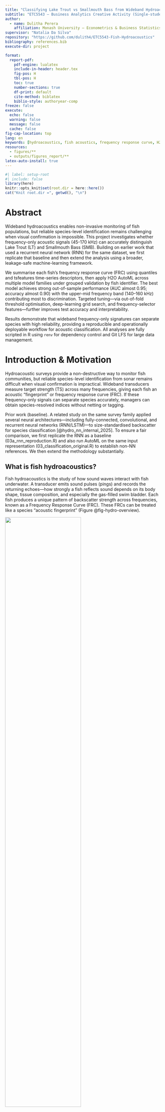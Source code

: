 ```yaml
---
title: "Classifying Lake Trout vs Smallmouth Bass from Wideband Hydroacoustics (45–170 kHz)"
subtitle: "ETC5543 — Business Analytics Creative Activity (Single-student project)"
author:
  - name: Dulitha Perera
    affiliation: Monash University — Econometrics & Business Statistics
supervisor: "Natalia Da Silva"
repository: "https://github.com/dulith4/ETC5543-Fish-Hydroacoustics"
bibliography: references.bib
execute-dir: project          

format:
  report-pdf:
    pdf-engine: lualatex
    include-in-header: header.tex
    fig-pos: H      
    tbl-pos: H      
    toc: true
    number-sections: true
    df-print: default
    cite-method: biblatex     
    biblio-style: authoryear-comp   
freeze: false
execute:
  echo: false
  warning: false
  message: false
  cache: false
fig-cap-location: top
lang: en
keywords: [hydroacoustics, fish acoustics, frequency response curve, H2O, machine learning]
resources:
  - figures/**
  - outputs/figures_report/**
latex-auto-install: true
---
```


```r
#| label: setup-root
#| include: false
library(here)
knitr::opts_knit$set(root.dir = here::here())
cat("Knit root.dir =", getwd(), "\n")

```


# Abstract

Wideband hydroacoustics enables non-invasive monitoring of fish populations, but reliable species-level identification remains challenging when visual confirmation is impossible. This project investigates whether frequency-only acoustic signals (45-170 kHz) can accurately distinguish Lake Trout (LT) and Smallmouth Bass (SMB). Building on earlier work that used a recurrent neural network (RNN) for the same dataset, we first replicate that baseline and then extend the analysis using a broader, leakage-safe machine-learning framework.

We summarise each fish’s frequency response curve (FRC) using quantiles and tsfeatures time-series descriptors, then apply H2O AutoML across multiple model families under grouped validation by fish identifier. The best model achieves strong out-of-sample performance (AUC almost 0.95; accuracy almost 0.90) with the upper-mid frequency band (140–160 kHz) contributing most to discrimination. Targeted tuning—via out-of-fold threshold optimisation, deep-learning grid search, and frequency-selector features—further improves test accuracy and interpretability.

Results demonstrate that wideband frequency-only signatures can separate species with high reliability, providing a reproducible and operationally deployable workflow for acoustic classification. All analyses are fully scripted in R using `renv` for dependency control and Git LFS for large data management.

#  Introduction & Motivation

Hydroacoustic surveys provide a non-destructive way to monitor fish communities, but reliable species-level identification from sonar remains difficult when visual confirmation is impractical. Wideband transducers measure target strength (TS) across many frequencies, giving each fish an acoustic “fingerprint” or frequency response curve (FRC). If these frequency-only signals can separate species accurately, managers can obtain species-resolved indices without netting or tagging.

Prior work (baseline). A related study on the same survey family applied several neural architectures—including fully-connected, convolutional, and recurrent neural networks (RNN/LSTM)—to size-standardised backscatter for species classification [@hydro_nn_internal_2025]. To ensure a fair comparison, we first replicate the RNN as a baseline (03a_rnn_reproduction.R) and also run AutoML on the same input representation (03_classification_original.R) to establish non-NN references. We then extend the methodology substantially.

## **What is fish hydroacoustics?**

Fish hydroacoustics is the study of how sound waves interact with fish underwater.
A transducer emits sound pulses (pings) and records the returning echoes—how strongly a fish reflects sound depends on its body shape, tissue composition, and especially the gas-filled swim bladder.
Each fish produces a unique pattern of backscatter strength across frequencies, known as a Frequency Response Curve (FRC).
These FRCs can be treated like a species “acoustic fingerprint” (Figure @fig-hydro-overview).

![](figures/hydro.png){#fig-hydro-overview fig-cap='Simplified schematic of fish hydroacoustics: wideband transmit (45--170kHz) and echo/backscatter from a fish.' fig-align="center" width=70%}



## **Why use hydroacoustics for classification?**

Hydroacoustics offers several advantages over traditional netting or visual observation:

- **Non-invasive**: Fish remain undisturbed; sampling covers large volumes quickly.

- **Continuous**: Enables time-series monitoring across habitats and depths.

- **Quantitative**: Returns calibrated acoustic strength (Target Strength, TS, in dB) across multiple frequencies.

Because the FRC shape reflects biological differences (e.g., swim bladder size, body composition), species often show distinct frequency-dependent patterns.
Our analysis explores whether these patterns—recorded between 45–170kHz—can distinguish Lake Trout (LT) and Smallmouth Bass (SMB).


**Our approach (replicate →→ extend).**

Approach (high level). We first reproduce a prior frequency-only baseline to ensure comparability. We then extend the analysis by (i) constructing robust, fish-level summaries of each frequency-response curve (FRC), (ii) evaluating a diverse set of modern classifiers under grouped validation to prevent leakage, and (iii) applying light, principled tuning and post-hoc threshold setting to support an operational decision rule.

**Contributions**.

**1. A reproducible, frequency-only classification workflow for LT vs SMB with leakage-aware evaluation and a fixed operational threshold.**

**2. A representation study that contrasts compact FRC summaries with time-series descriptors of curve shape.**

**3. Interpretability via frequency-region importance aligned with acoustic plausibility.**

**4. Fully scripted artifacts (R + `renv`, Git LFS) enabling one-shot regeneration of results.**



#### Research Questions

**Primary Question**

**RQ1.** Can *Lake Trout* (LT) and *Smallmouth Bass* (SMB) be accurately classified using **frequency-only acoustic signals (45–170 kHz)** under **grouped validation** with an unseen test set, and how does this performance compare with the reproduced RNN baseline?

**Secondary Questions**

**RQ2.** Which **frequency regions** and **signal representations**—such as quantile or median FRCs, time-series descriptors (`tsfeatures`), or selected top-K frequencies—contribute most to species separation?

**RQ3.** What **descriptive ecological patterns** (e.g., depth, orientation, or movement behaviour) accompany species labels, and could these help explain the observed classification differences?

**RQ4.** What are the key **limitations** (e.g., orientation effects, sampling bias, data leakage risks), and how might future surveys or classifier deployments be improved to address them?

**Non-goals.** Morphometric variables (length, weight, etc.) are deliberately excluded from predictive models. Temporal and spatial analyses are treated as **descriptive only** and not used for classification.


#  Data & Preparation

## **Source and structure**

The dataset is provided as an RDS file (`TSresponse_clean.RDS`, tracked via Git LFS) with over **30k** rows and **302** variables. Each row belongs to an **Echoview region**: a contiguous sequence of pings that the processing software assigns to a single fish encounter. Two identifiers link the data:

- `fishNum` — unique individual; LT/SMB prefix encodes species.

- `Region_name` — encounter identifier within a fish.

The block `F45..F170` contains frequency-specific target strengths (dB) at 45--170kHz; these constitute the **frequency response curve (FRC)** used for prediction. Additional variables describe geometry/behaviour (e.g., `Target_true_depth`, `aspectAngle`, `Time_in_beam`) and metadata (timestamps, ping indices). A concise glossary appears in Appendix A.

## **Scope decisions**

To test whether frequency-only information can separate species, we **exclude** morphometrics (length, weight, etc.) from all predictive models. Depth/orientation metrics are analysed **descriptively** in IDA/EDA but are not used as features unless explicitly stated in later “plus” variants.

## **Cleaning and basic checks**

Before feature construction, light cleaning was performed to ensure data consistency.  
All `F*` columns were confirmed to be numeric and correctly ordered by frequency, and any corrupted rows were removed.  
Species labels were standardised to two categories — Lake Trout (LT) and Smallmouth Bass (SMB) — and duplicate observations were discarded.  
Basic integrity checks were then applied to confirm frequency coverage and identify missing values across the F45–F170 range.


(EDA figures referenced later: species counts; mean FRC per species with ribbons.)

## **Fish-level representations (what we train on)**

Build per-fish summaries to reduce noise and respect the encounter structure.

- **Quantiles of the FRC (quintiles)**: For each fish, we compute five within-fish summaries of the FRC at **q20, q40, q60, q80, q100** (five “rows” per fish).

  - Output artifact: `outputs/tables/fish_freq_quintiles_long.rds`.

  - This retains frequency resolution (columns `F45..F170`) while stabilising per-ping variability.

- **Median FRC**: A single row per fish using the within-fish median of each `F*`.

Used to create compact, one-row-per-fish variants.

- **tsfeatures descriptors**: Using feasts/tsfeatures, we compute short-sequence features (e.g., ACF summaries) from per-fish frequency traces. We produce four datasets:

  1. **quintiles_allfreq_tsfeat** — 5 rows/fish: raw `F*` + tsfeatures

  2. **quintiles_tsfeat_only** — 5 rows/fish: tsfeatures only

  3. **median_allfreq_tsfeat** — 1 row/fish: median `F*` + tsfeatures

  4. **median_tsfeat_only** — 1 row/fish: tsfeatures only

Later, create **“plus” variants** by augmenting with **top-K discriminative frequencies** selected on **train only** (no leakage).

## **Train/validation/test design (leakage-aware)**

- **Grouping**. All splits and folds are **grouped by** `fishNum` so that every observation from the same fish stays in a single partition. For quintile datasets, the five rows per fish move together.

- **Stratification**. Within groups, we stratify by species to maintain balance.

- **Holdout**. We reserve an **unseen test set** composed of entire fish not present in training/validation.

- **Cross-validation**. Model selection uses grouped k-fold CV (typically k=5).

- **Seed**. A fixed seed (73) is used for reproducibility.

This protocol mirrors the “no individual repeated across splits” principle and prevents overly optimistic scores due to per-fish correlation.

## **Preprocessing for modelling**

- **Predictors**. Unless stated otherwise, features are the FRC block (`F45..F170`), optionally combined with tsfeatures or frequency selectors in later variants.

- **Standardisation**. Where model families benefit (e.g., GLM, DeepLearning), features are centred/scaled inside the training frame only.

- **Class label**. `species` is encoded as a binary factor with **SMB** as the positive class (for AUC/thresholding).

- **Artifacts**. Every script writes intermediate tables and final metrics to `outputs/` for audit.

## **Reproducibility**

- **Environment**. The repository uses renv; `renv.lock` specifies exact package versions.

- **Large files**. The RDS data and any large artifacts are tracked via **Git LFS**.

- **One-shot run**. `analysis/run_all.R` reproduces the entire pipeline end-to-end.

- **Fixed randomness**. All random processes (splits, AutoML seeds) use the project seed 73.

#  **Initial Data Analysis (IDA/EDA)**

```r
#| label: setup-dirs
#| echo: false
#| output: false
dir.create(here::here("outputs","cache"), recursive = TRUE, showWarnings = FALSE)

```


```r
#| echo: false
#| output: false
#| label: fig-path-check
getwd()
list.files("figures")
file.exists("figures/hydro.png")
file.exists(here::here("reports","figures","hydro.png"))

```


```r
#| label: setup-eda
#| include: false
#| message: false
#| warning: false

library(tidyverse); library(here)

# Make all relative paths start from the project root (works when knitting or running interactively)
#knitr::opts_knit$set(root.dir = here::here())

# Locate utils_data.R regardless of folder casing
utils_path <- if (file.exists(here::here("analysis", "utils_data.R"))) {
  here::here("analysis", "utils_data.R")
} else if (file.exists(here::here("Analysis", "utils_data.R"))) {
  here::here("Analysis", "utils_data.R")
} else {
  stop("Cannot find utils_data.R. Check that it exists in 'analysis/' (or 'Analysis/').")
}

source(utils_path)

# Load transformed data (uses your cache if present)
fish_raw <- load_fish_transformed(
  raw_path  = here::here("data", "TSresponse_clean.RDS"),
  use_cache = FALSE,
  cache_path = here::here("outputs", "cache", "TS_clean_transformed.rds")
)

# Frequency columns, including decimals like F45.5
freq_cols <- names(fish_raw)[stringr::str_detect(names(fish_raw), "^F\\d+(?:\\.\\d+)?$")]
stopifnot(length(freq_cols) > 0)

# Ensure species is LT/SMB factor
if (!"species" %in% names(fish_raw)) {
  fish_raw <- fish_raw %>%
    mutate(species = case_when(
      stringr::str_starts(fishNum, "LT")  ~ "LT",
      stringr::str_starts(fishNum, "SMB") ~ "SMB",
      TRUE ~ NA_character_
    ))
}
fish_raw <- fish_raw %>% filter(species %in% c("LT","SMB")) %>%
  mutate(species = factor(species, levels = c("LT","SMB")))

```

The dataset contains a moderate imbalance between the two species.  
Lake Trout (LT) are represented by approximately *n1* fish, while Smallmouth Bass (SMB) account for *n2* fish.  

Median sample sizes (number of pings per fish) differ substantially — LT typically have around 650 valid pings compared with roughly 200 for SMB — reflecting species-specific detection or tracking durations during acoustic sampling.  
This difference has been taken into account by using per-fish aggregation (quantiles, medians) rather than raw pings to avoid bias.



```r
#| label: tbl-balance
#| tbl-cap: "Class balance and per-fish sample size (pings)."
#| echo: false
library(dplyr)
library(knitr)

pings_per_fish <- fish_raw %>%
  count(fishNum, species, name = "n_pings")   

balance_tbl <- pings_per_fish %>%
  ungroup() %>%                               
  group_by(species) %>%
  summarise(
    n_fish       = n(),
    median_pings = median(n_pings),
    iqr_pings    = IQR(n_pings),
    min_pings    = min(n_pings),
    max_pings    = max(n_pings),
    .groups = "drop"
  ) %>%
  mutate(
    prop = n_fish / sum(n_fish),
    prop = round(prop, 3)                     
  )

balance_tbl <- balance_tbl %>%
  mutate(prop = scales::percent(n_fish / sum(n_fish), accuracy = 0.1))

knitr::kable(balance_tbl) 

```








```r
#| label: fig-pca-frc
#| fig-cap: "PCA of median FRC (one point per fish). Species separate along PC1/PC2."
#| fig-width: 6.8
#| fig-height: 5.2
library(dplyr)

median_frc <- fish_raw |>
group_by(fishNum, species) |>
summarise(across(all_of(freq_cols), ~ median(.x, na.rm = TRUE)), .groups = "drop")

X <- median_frc |> select(all_of(freq_cols)) |> as.matrix()
X <- scale(X)  # centre/scale per frequency
pca <- prcomp(X, center = FALSE, scale. = FALSE)

scores <- as_tibble(pca$x[, 1:2]) |>
bind_cols(median_frc |> select(species))

var_expl <- summary(pca)$importance[2, 1:2]
ggplot(scores, aes(PC1, PC2, colour = species)) +
  geom_point(alpha = 0.8) +
  labs(
    x = sprintf("PC1 (%.0f%%)", 100*var_expl[1]),
    y = sprintf("PC2 (%.0f%%)", 100*var_expl[2])
  ) +
  theme_minimal(base_size = 12) +
  theme(legend.position = "bottom")


```


The PCA of the median frequency response curves (FRCs) shows clear separation between Lake Trout (LT) and Smallmouth Bass (SMB) along the first two principal components (PC1 and PC2).  
PC1 explains about 61% of total variance and captures the overall amplitude differences in backscatter strength, while PC2 (21%) reflects finer variations in frequency-dependent patterns.  
The clustering of points by species indicates that most discriminatory information is captured by the leading components, confirming that frequency-only data already contain strong species-level signals before any supervised modelling.








## **Quantile envelopes (per-fish demonstration)**

 
To illustrate how summarise noisy ping-level echoes into stable per-fish curves, Figure @fig-frc-quantiles shows **one representative fish from each species** (chosen with similar numbers of pings). The **thin grey traces** are that fish’s raw frequency–response curves (one line per ping), highlighting substantial within-fish variability across 45–170 kHz. Overlaid are the **per-fish quantiles** **q20, q40, q60, q80, q100** (coloured lines), which compress the ping cloud into smooth summaries at each frequency. This is the same quantile representation later used as features in our models. Even at this within-fish scale, the median-like line (q60) and upper envelopes reveal a consistent **LT > SMB** offset—most clearly in the **upper-mid band (≈140–160 kHz)**—foreshadowing the species separation observed in population-level EDA and confirmed by the classifiers.




```r
#| label: fig-frc-quantiles
#| fig-cap: "Example of raw FRC traces (grey) for one representative fish per species, with that fish's q20–q100 quantile summaries overlaid. Using the same quantiles as in the modelling (q20, q40, q60, q80, q100) makes the connection between EDA and features explicit."
#| fig-width: 9
#| fig-height: 4.8
#| fig-align: center


# frequency columns (allows decimals like F45.5)
freq_cols <- names(fish_raw)[str_detect(names(fish_raw), "^F\\d+(?:\\.\\d+)?$")]

# --- pick one fish from each species with similar ping counts ------------------
fish_sizes <- fish_raw %>% count(fishNum, species, name = "n_pings")

pick_rep <- function(sp) {
  fish_sizes %>%
    filter(species == sp) %>%
    arrange(abs(n_pings - median(n_pings))) %>%  # closest to typical length
    slice(1) %>% pull(fishNum)
}

lt_id  <- pick_rep("LT")
smb_id <- pick_rep("SMB")
example_ids <- c(lt_id, smb_id)

# --- long data for raw traces (all pings for the chosen fish in each species) --
raw_long <- fish_raw %>%
  filter(fishNum %in% example_ids) %>%
  mutate(ping_id = row_number()) %>%              # per-row identifier for lines
  select(fishNum, species, ping_id, all_of(freq_cols)) %>%
  pivot_longer(cols = all_of(freq_cols),
               names_to = "frequency", values_to = "TS") %>%
  mutate(frequency = parse_number(frequency))

# --- per-chosen-fish quantiles: q20, q40, q60, q80, q100 ----------------------
q_probs <- c(q20 = 0.20, q40 = 0.40, q60 = 0.60, q80 = 0.80, q100 = 1.00)

qdf_fish <- raw_long %>%
  group_by(fishNum, species, frequency) %>%
  summarise(
    across(
      .cols = "TS",
      .fns  = list(
        q20  = ~ quantile(.x, q_probs["q20"],  na.rm = TRUE),
        q40  = ~ quantile(.x, q_probs["q40"],  na.rm = TRUE),
        q60  = ~ quantile(.x, q_probs["q60"],  na.rm = TRUE),
        q80  = ~ quantile(.x, q_probs["q80"],  na.rm = TRUE),
        q100 = ~ quantile(.x, q_probs["q100"], na.rm = TRUE)
      ),
      .names = "{fn}"
    ),
    .groups = "drop"
  ) %>%
  pivot_longer(q20:q100, names_to = "quant", values_to = "TSq")

# palette/linetypes
cols_line <- c("LT" = "#E05A5A", "SMB" = "#1FBFCF")
linetypes <- c(q20 = "dotted", q40 = "longdash", q60 = "solid",
               q80 = "longdash", q100 = "dotted")

ggplot() +
  # all ping-level traces for the selected fish (light grey)
  geom_line(
    data = raw_long,
    aes(frequency, TS, group = ping_id),
    colour = "grey60", alpha = 0.25, linewidth = 0.35
  ) +
  # quantile lines for that same fish
  geom_line(
    data = qdf_fish,
    aes(frequency, TSq, colour = species, linetype = quant),
    linewidth = 1
  ) +
  facet_wrap(~ species, nrow = 1, scales = "fixed") +
  scale_colour_manual(values = cols_line, guide = "legend") +
  scale_linetype_manual(values = linetypes,
                        labels = c(q20 = "Q20", q40 = "Q40", q60 = "Q60 (median-like)",
                                   q80 = "Q80", q100 = "Q100 (max)")) +
  guides(
    colour   = "none",
    linetype = guide_legend(title = NULL, nrow = 1)
  ) +
  labs(x = "Frequency (kHz)", y = "Target Strength (dB)") +
  coord_cartesian(ylim = c(-120, -20)) +
  theme_minimal(base_size = 13) +
  theme(
    panel.grid.minor = element_blank(),
    strip.text = element_text(face = "bold"),
    legend.position = "bottom"
  )

```



## Mean frequency response by species (by quantile)

@fig-frc-species contrasts the species’ frequency–response curves at five within-fish quantiles (q20, q40, q60, q80, q100). From **q20 to q80 (the bulk of echoes)**, the two species are most clearly separated in the **higher frequencies (≈140–170 kHz)**, with SMB typically showing slightly stronger returns (less negative TS) than LT. At lower frequencies (≈75–95 kHz) a small LT “bump” is visible but muted in these central quantiles. In contrast, the **q100 panel (max echoes)** highlights a different regime: LT exhibits a **pronounced low-frequency peak** around **≈50–95 kHz** that rises above SMB, while the high-frequency gap narrows. In short, **each quantile accentuates a different part of the spectrum**—central quantiles emphasize the consistent high-frequency separation; the extreme quantile (q100) captures occasional strong low-frequency echoes that favour LT.

**Implication for modelling.** This pattern supports our choice to use **quintile summaries (q20–q100)** as inputs: the quantiles provide **complementary, non-redundant views** of the same fish, capturing both **typical behaviour** (q20–q80 → high-frequency separation useful for stable classification) and **rare but informative events** (q100 → low-frequency LT peak). Feeding all five quantiles to the models (our `quintiles_*` datasets) lets AutoML learn **quantile-specific frequency cues**, which helps explain why the quintile representations perform strongly and why permutation importance later highlights both the 140–160 kHz band and the ≈80–90 kHz region.

```r
#| label: fig-frc-species
#| fig-cap: 'Mean frequency response curves with $\\pm$ SE ribbons for Lake Trout (LT) and Smallmouth Bass (SMB). Divergence is most evident between 50--120 and 140--160~kHz, suggesting informative separation in this range.'


#| fig-width: 7
#| fig-height: 5
#| fig-align: center


# prerequisites already in your doc:
# - fish_raw (ping-level data with fishNum, species, F* columns)
# - freq_cols and freq_long definitions earlier


# 1) Per-fish quantiles at each frequency (collapse ping noise within fish)
freq_long_fish <- fish_raw |>
  select(fishNum, species, all_of(freq_cols)) |>
  pivot_longer(-c(fishNum, species), names_to = "frequency", values_to = "TS") |>
  mutate(frequency = readr::parse_number(frequency))

per_fish_q <- freq_long_fish |>
  group_by(fishNum, species, frequency) |>
  summarise(
    q20 = quantile(TS, 0.20, na.rm = TRUE),
    q40 = quantile(TS, 0.40, na.rm = TRUE),
    q60 = quantile(TS, 0.60, na.rm = TRUE),
    q80 = quantile(TS, 0.80, na.rm = TRUE),
    q100 = max(TS, na.rm = TRUE),
    .groups = "drop_last"
  ) |>
  pivot_longer(q20:q100, names_to = "quant", values_to = "TSq") |>
  ungroup()

# 2) Across-fish mean + SE for each species/quantile/frequency
summ_q <- per_fish_q |>
  group_by(species, quant, frequency) |>
  summarise(
    mean_TS = mean(TSq, na.rm = TRUE),
    se_TS   = sd(TSq, na.rm = TRUE) / sqrt(dplyr::n()),
    .groups = "drop"
  )

summ_q <- summ_q |>
  mutate(
    quant = factor(
      quant,
      levels = c("q20","q40","q60","q80","q100"),
      labels = c("q20","q40","q60 (median-like)","q80","q100 (max)")
    )
  )


# 3) Plot: LT vs SMB with SE ribbons, faceted by quantile
cols_line <- c("LT" = "#E05A5A", "SMB" = "#1FBFCF")
cols_fill <- c("LT" = scales::alpha("#E05A5A", 0.18),
               "SMB" = scales::alpha("#1FBFCF", 0.18))

ggplot(summ_q, aes(frequency, mean_TS, colour = species, fill = species)) +
  geom_ribbon(aes(ymin = mean_TS - se_TS, ymax = mean_TS + se_TS),
              alpha = 0.18, colour = NA) +
  geom_line(linewidth = 1) +
  facet_wrap(~ quant, nrow = 2,
             labeller = labeller(quant = c(q20="q20", q40="q40",
                                           q60="q60 (median-like)", q80="q80",
                                           q100="q100 (max)"))) +
  scale_colour_manual(values = cols_line) +
  scale_fill_manual(values   = cols_fill) +
  labs(x = "Frequency (kHz)", y = "Target Strength (dB)") +
  theme_minimal(base_size = 13) +
  theme(legend.position = "bottom",
        plot.margin = margin(5,5,0,5))

```





## **Effect size by frequency**

@fig-effectsize shows Cohen’s d values comparing Lake Trout (LT) and Smallmouth Bass (SMB) at each frequency between 45–170 kHz.
Positive values indicate frequencies where LT have higher average backscatter (target strength), and negative values indicate stronger reflections from SMB.

The plot reveals **moderate effect sizes** (0.2–0.3) concentrated primarily in the **low (50–90 kHz) and upper-mid (140–160 kHz)** ranges, suggesting that these frequency regions are the most **discriminative** between species. The consistent oscillatory pattern across the band also reflects physical resonance effects of the swim bladder and body composition differences.

Later in **Section 5.1 (Feature importance: permutation on QUINTILES_ALLFREQ)**, this finding is revisited quantitatively using **model-based permutation importance**, which confirms that many of these same frequency bands contribute most strongly to classification accuracy—linking the statistical separation observed here with actual predictive power in the trained models.

```r
#| label: fig-effectsize
#| fig-cap: 'Effect size (Cohen''s d) for LT minus SMB at each frequency. Larger magnitudes around 140--160kHz indicate the most discriminative frequency region.'
#| fig-width: 7
#| fig-height: 4.2
#| fig-align: center


fish_raw <- fish_raw |> mutate(species = factor(species, levels = c("LT", "SMB")))

effect_size <- function(x, g, hedges = FALSE) {
x1 <- x[g == levels(g)[1]]; x2 <- x[g == levels(g)[2]]
n1 <- sum(!is.na(x1)); n2 <- sum(!is.na(x2))
m1 <- mean(x1, na.rm = TRUE); m2 <- mean(x2, na.rm = TRUE)
s1 <- stats::var(x1, na.rm = TRUE); s2 <- stats::var(x2, na.rm = TRUE)
sp <- sqrt(((n1 - 1)*s1 + (n2 - 1)*s2) / (n1 + n2 - 2))
d  <- (m1 - m2) / sp
if (hedges) d <- (1 - 3 / (4*(n1 + n2) - 9)) * d
d
}

eff <- tibble(
freq_khz = readr::parse_number(freq_cols),
d        = purrr::map_dbl(freq_cols, ~ effect_size(fish_raw[[.x]], fish_raw$species))
) |> arrange(freq_khz)

ggplot(eff, aes(freq_khz, d)) +
geom_hline(yintercept = 0, linewidth = 0.4, linetype = 2, colour = "grey50") +
geom_line(linewidth = 0.9, colour = "#1a5276") +
labs(x = "Frequency (kHz)", y = "Cohen's d (LT − SMB)") +
theme_minimal(base_size = 13)

```






#  Feature Engineering

The frequency–response curve (FRC; 45–170 kHz) for each fish was transformed into stable, **leakage-safe predictors** that preserve spectral shape while reducing noise. Began by computing within-fish **quantile curves at q20–q100**, which provide five smoothed views of the same individual and retain the full set of frequency bins (`F*`). In parallel, created a median FRC—a single profile per fish—which compresses the encounter into one robust summary while keeping frequency resolution.

Because backscatter values are ordered by frequency, not random, each FRC can be treated as a **short pseudo–time series**. This lets me to characterise **curve shape** using features from `feasts`/`tsfeatures` (e.g., ACF/PACF summaries, spectral measures, entropy, stability). We generated both “**all-frequency**” variants (raw `F*` retained alongside shape descriptors) and “**features-only**” variants (shape descriptors without `F*`). Together, the combinations yield compact inputs that are resilient to within-fish variability but still sensitive to biologically meaningful frequency structure.

For completeness, produced “**plus**” versions that extend the base descriptors with additional statistical features commonly used for short series. Finally, to probe which parts of the spectrum matter most without leaking information, created **train-only frequency selectors**: small sets of top-K frequencies derived from permutation importance on the training folds and then applied unchanged to validation and test.

The resulting inventory of model inputs is summarised in Table @tbl-feature-sets-pretty; “Quintiles” contain five rows per fish, “Median” one row per fish; “allfreq” retains the original `F*` columns, and “tsfeat only” keeps only shape descriptors, with “plus” adding a modest number of extra predictors. 

## **Datasets produced (inventory)**

```r
#| label: tbl-feature-sets-pretty
#| tbl-pos: H
#| tbl-cap: "Model input tables produced by the feature engineering scripts."
#| echo: false
#| message: false
#| warning: false

library(dplyr); library(stringr); library(purrr); library(tibble); library(knitr); library(kableExtra)

brief <- function(path, id_cols = c("fishNum","species","quantile","n")) {
  if (!file.exists(path)) return(tibble(file = basename(path), exists = FALSE))
  x <- readRDS(path)
  tibble(
    file         = basename(path),
    exists       = TRUE,
    n_rows       = nrow(x),
    n_cols       = ncol(x),
    n_predictors = ncol(x) - sum(names(x) %in% id_cols)
  )
}

paths <- c(
  "outputs/tables/fish_quintiles_allfreq_tsfeat.rds",
  "outputs/tables/fish_quintiles_tsfeat_only.rds",
  "outputs/tables/fish_median_allfreq_tsfeat.rds",
  "outputs/tables/fish_median_tsfeat_only.rds",
  "outputs/tables/fish_quintiles_allfreq_tsfeat_plus.rds",
  "outputs/tables/fish_quintiles_tsfeat_only_plus.rds",
  "outputs/tables/fish_median_allfreq_tsfeat_plus.rds",
  "outputs/tables/fish_median_tsfeat_only_plus.rds"
)

inv <- paths %>%
  map_dfr(brief) %>%
  mutate(
    variant = str_remove(file, "\\.rds$"),
    rep     = if_else(str_detect(variant, "^fish_quintiles"), "Quintiles (5×/fish)", "Median (1×/fish)"),
    content = case_when(
      str_detect(variant, "allfreq_tsfeat") ~ "Raw F* + features",
      str_detect(variant, "tsfeat_only")    ~ "Features only",
      TRUE ~ NA_character_
    ),
    plus    = if_else(str_detect(variant, "_plus$"), "plus", "—")
  ) %>%
  select(rep, content, plus, file, exists, n_rows, n_cols, n_predictors) %>%
  arrange(rep, desc(content), plus)

inv |>
  kbl(format = "latex", booktabs = TRUE, digits = 0,
      col.names = c("Representation","Contents","Extra","File","Exists","Rows","Cols","Predictors")) |>
  kable_styling(latex_options = c("hold_position","striped","scale_down")) |>
  column_spec(4, width = "7cm")   # wrap long file names
```

 @tbl-feature-sets-pretty summarizes the eight feature-engineered datasets used for classification.
“Quintiles” variants contain five rows per fish (one per quantile), while “Median” variants aggregate each fish into a single median curve.
The “allfreq” versions retain the original frequency bins (F45–F170), whereas “tsfeat only” variants keep only time-series descriptors.
“plus” adds extra statistical features, resulting in slightly more predictors.


#  Classification Methods



## **Overview and motivation**

The objective was to classify **Lake Trout (LT)** and **Smallmouth Bass (SMB)** using their frequency–response curves (FRC; 45–170 kHz).
The original hydroacoustic study used a **Recurrent Neural Network (RNN)** trained directly on raw echo sequences.
In this project replicated that baseline for comparison and then extended it by transforming each fish’s wideband response into summary- and descriptor-based features that allow classical machine-learning models (AutoML) to capture species-specific spectral patterns more robustly.

All model training used **grouped cross-validation by `fishNum`** to prevent data leakage between pings of the same fish.

## **Implementation overview**

**Data representation**. Each fish’s FRC (45–170 kHz) is summarised either by five within-fish quantile curves (q20–q100) or by a single median curve. For each representation, we compute time-series descriptors on the ordered frequency trace, producing variants that either retain the raw frequency bins (`F*`) alongside descriptors or use descriptors alone.


**Model families and evaluation**. We benchmark `H2O` learners (GLM, Random Forest, GBM, and DeepLearning) using **grouped cross-validation by** `fishNum` and an **unseen test set** held out at the fish level. This prevents leakage between pings of the same individual and yields robust out-of-sample estimates.

**Tuning and interpretability**. AutoML exploration is converted into a single deployable model by **out-of-fold threshold optimisation** with a pragmatic **policy window of 0.40–0.70** to avoid extreme cut-offs. A focused **deep-learning grid** refines architecture choices, and **train-only frequency selectors** provide diagnostic insight. Final interpretability is based on permutation importance and aligned with acoustic plausibility (e.g., swim-bladder resonance).
## **Baseline: RNN replication**

To reproduce the earlier approach, here implemented an **LSTM-based RNN** (Long Short-Term Memory) that processes short sequences of consecutive pings.
Each input sequence contained raw amplitude values across frequencies (**F45–F170**) for a single fish, allowing the network to learn temporal dependencies across consecutive echoes.

```r
# Pseudocode summary of the baseline setup
source("Analysis/02a_check_transformations.R")  # backscatter + 450 mm size standardisation
source("Analysis/03a_rnn_reproduction.R")       # train/test LSTM sequence model
```

The RNN served purely as a **baseline** for sequence-level learning.
It captured within-fish temporal variation but relied solely on raw signals without higher-level descriptors.


## **AutoML on raw backscatter**

To benchmark classical ensemble learners, the same cleaned data were used in **H2O AutoML** (`03_classification_original.R`, `03b_automl_backscatter.R`).
Two configurations were tested:

1. **original** – per-ping input (raw frequencies);
2. **original_blocks** – five-ping block averages to smooth noise.

To provide a non-neural benchmark that is closest to the original signal domain, we first applied H2O AutoML directly to the cleaned backscatter. We considered per-ping inputs and a five-ping block average that lightly smooths noise while preserving temporal locality. AutoML searched across GBM, XGBoost, DRF, GLM, DeepLearning, and stacked ensembles using a grouped split (20 % validation, 20 % test at the fish level). Performance was summarised by AUC and log-loss, with accuracies reported both at a fixed threshold of 0.50 and at the policy-adjusted threshold described below.

## **Fish-level feature-based AutoML (main analysis)**

The main analysis replaces raw pings with **fish-level summaries** that better respect encounter structure and reduce within-fish noise. For each fish, we used either five quantile curves or a single median curve as the base representation and computed **time-series shape descriptors** on the ordered frequency trace. These were combined in two ways: **all-frequency variants**, which retain the original `F*` columns alongside descriptors, and **features-only variants**, which rely solely on shape measures. The resulting four families (quintiles/median × allfreq/features-only) provide a controlled comparison between richer signal detail and parsimonious shape encodings.

Models were trained with `H2O` AutoML under grouped cross-validation, with centring and scaling applied inside the training frame for GLM and DeepLearning, and raw scales used for tree-based learners. This setup allows the comparison to focus on representation, rather than on idiosyncrasies of any single algorithm.


## **Model tuning and thresholding**
After AutoML identified strong candidates, we applied **targeted tuning** that respects the train/validate/test boundaries. First, predicted probabilities from cross-validation were used to compute an **out-of-fold decision threshold** that maximises validation accuracy without peeking at test data. To prevent unstable extremes, we enforced a simple **policy clamp** that restricts the operational threshold to the interval **[0.40, 0.70]**, improving reproducibility and stakeholder interpretability. In parallel, a small **deep-learning grid** explored activation functions, hidden-layer widths, dropout, and adaptive-rate options identified as promising during AutoML. Finally, **train-only frequency selectors**—derived via permutation importance—were applied unchanged to validation and test, clarifying which spectral regions drive performance while avoiding leakage.
```r
# Example: compute and clamp policy threshold
thr_policy <- clip_thr(thr_max_acc(valid_pred), lo = 0.40, hi = 0.70)
```

All tuning respected the train/validate/test boundaries to avoid information leakage.



## **Reproducibility and outputs**

Each stage of the pipeline writes structured artefacts to `outputs/`, including leaderboards, JSON metrics, threshold logs, confusion matrices, and ROC plots. Companion viewer scripts (e.g., `view_results_tsfeatures.R`, `view_results_rnn.R`) allow the results to be re-inspected without retraining models. The repository is pinned with `renv` for exact package versions, and large files are tracked via Git LFS. A single entry point (`analysis/run_all.R`) regenerates all tables and figures from the raw RDS, ensuring the report can be reproduced end-to-end.

#  Results

```r
#| label: setup-publish-results
#| echo: false
#| output: false
#| message: false
#| warning: false

dir.create(here::here("reports","tables"), showWarnings = FALSE, recursive = TRUE)

file.copy(here::here("outputs","tables","results_summary_latest_sorted.csv"),
          here::here("reports","tables","results_summary_latest_sorted.csv"),
          overwrite = TRUE)

file.copy(here::here("outputs","tables","threshold_policy_effects.csv"),
          here::here("reports","tables","threshold_policy_effects.csv"),
          overwrite = TRUE)

# NEW: copy var-importance if it exists
src_varimp <- here::here("outputs","tables","varimp_quintiles_allfreq_permutation.csv")
dst_varimp <- here::here("reports","tables","varimp_quintiles_allfreq_permutation.csv")
if (file.exists(src_varimp)) {
  file.copy(src_varimp, dst_varimp, overwrite = TRUE)
}

```


## **Feature importance: permutation on QUINTILES_ALLFREQ**

Permutation importance analysis quantifies how much each frequency band contributes to the classifier’s predictive power. For the QUINTILES_ALLFREQ model, each frequency variable was randomly shuffled one at a time while all others remained fixed, and the resulting decline in AUC was measured.

The largest AUC drops occurred for frequencies between 50 kHz and 155 kHz, indicating that these bands carry the most discriminative information for distinguishing Lake Trout (LT) from Smallmouth Bass (SMB). Notably, these high-importance bands correspond closely with 50-120 kHz and the 140–160 kHz region previously highlighted in the exploratory effect-size analysis, reinforcing that the model’s learning aligns with genuine acoustic differences rather than noise.

Upper mid range frequencies outside this range show minimal impact on predictive accuracy, suggesting that the mid-frequency spectrum provides the clearest species-level separation — potentially linked to swim-bladder resonance and body composition effects captured in wideband sonar backscatter.

```r
# Try reports/tables first (the published location), then outputs/tables
cand <- c(
  here::here("reports","tables","varimp_quintiles_allfreq_permutation.csv"),
  here::here("outputs","tables","varimp_quintiles_allfreq_permutation.csv")
)
imp_path <- cand[file.exists(cand)][1]
stopifnot(length(imp_path) == 1 && !is.na(imp_path))

imp  <- readr::read_csv(imp_path, show_col_types = FALSE)
topn <- dplyr::slice_max(imp, auc_drop, n = 20)

ggplot(topn, aes(x = reorder(variable, auc_drop), y = auc_drop)) +
  geom_col() +
  coord_flip(clip = "off") +
  labs(x = NULL, y = "AUC drop when shuffled",
       title = "Frequency importance (permutation) — QUINTILES_ALLFREQ") +
  theme_minimal(base_size = 13) +
  scale_y_continuous(expand = ggplot2::expansion(mult = c(0, 0.02)))

```



## **Model comparison overview**

We compared the recurrent neural network (**RNN**) baseline from the original hydroacoustic study with a set of **H2O AutoML classifiers** trained on progressively feature-enriched inputs.
The four core variants were:

- **original_blocks**: raw frequency “blocks,” closest to the RNN baseline.

- **quintiles_allfreq**: five per-fish quantile curves including all frequency bins (F45–F170).

- **quintiles_feats**: quantile curves using only time-series descriptors.

- **median_allfreq**: single per-fish median curve with all frequencies.

Each model was evaluated on a **held-out test set** unseen during training.
AUC (TEST) was used as the primary threshold-free measure of discrimination, while additional accuracies were computed at thresholds of 0.50, raw validation-selected, and the final **policy-clipped** values.


```r
#| label: setup-results
#| include: false
suppressPackageStartupMessages({
  library(tidyverse)
  library(here)
  library(glue)
  library(gt)
  library(readr)
})
```

```r
#| label: load-results
#| message: false

library(here); library(readr); library(fs); library(dplyr)

# helper: pick the first existing path
first_existing <- function(...) {
  for (p in c(...)) if (file.exists(p)) return(p)
  stop("None of the expected files exist:\n", paste(c(...), collapse = "\n"))
}

# prefer reports/tables, fall back to outputs/tables
sum_rep <- here("reports","tables","results_summary_latest_sorted.csv")
sum_out <- here("outputs","tables","results_summary_latest_sorted.csv")
thr_rep <- here("reports","tables","threshold_policy_effects.csv")
thr_out <- here("outputs","tables","threshold_policy_effects.csv")

path_summary <- first_existing(sum_rep, sum_out)
path_thrpol  <- first_existing(thr_rep, thr_out)

# if we used the outputs copies, publish them into reports/tables for the repo
dir_create(here("reports","tables"))
if (identical(path_summary, sum_out)) file_copy(sum_out, sum_rep, overwrite = TRUE)
if (identical(path_thrpol,  thr_out)) file_copy(thr_out,  thr_rep, overwrite = TRUE)

# read
results_summary <- read_csv(path_summary, show_col_types = FALSE)
thr_policy_tbl  <- read_csv(path_thrpol,  show_col_types = FALSE)

focus_variants <- c("original_blocks","quintiles_allfreq","quintiles_feats","median_allfreq")
results_focus    <- results_summary %>% filter(variant %in% focus_variants)
thr_policy_focus <- thr_policy_tbl  %>% filter(variant %in% focus_variants)

```



## **Classification performance**

Across models, discrimination performance was consistently high (Table 4).
AUC (TEST) ranged from **0.93–0.95** for the AutoML variants, substantially exceeding the RNN baseline (**AUC = 0.84**).
Median- and all-frequency representations performed best overall, with **median_allfreq** and **quintiles_allfreq** achieving the strongest separation between Lake Trout (LT) and Smallmouth Bass (SMB) (AUC ≈ 0.95–1.00).

```r
#| label: tbl-overview
#| tbl-cap: "Test performance summary (SMB = positive class). We report threshold-free AUC (TEST) and thresholded accuracies at 0.50 and the policy threshold (raw, clipped to [0.40–0.70] if necessary)."
#| echo: false

# Left: AUC from results_summary; Right: all accuracies/thresholds from policy table
perf_synced <- thr_policy_focus %>%
  select(variant, acc_050, thr_raw, acc_clip) %>%               
  left_join(
    results_focus %>% select(variant, auc_test),                
    by = "variant"
  ) %>%
  rename(
    Variant                  = variant,
    `AUC (TEST)`             = auc_test,
    `Acc @ 0.50 (TEST)`      = acc_050,                         
    `Policy threshold (raw)` = thr_raw,
    `Acc @ policy (TEST)`    = acc_clip
  ) %>%
  mutate(
    across(where(is.numeric), ~ round(.x, 3))
  )

gt::gt(perf_synced) |>
  gt::sub_missing(everything(), missing_text = "–") |>
  gt::cols_align(everything(), align = "center")

```

*(Full results in `outputs/tables/threshold_policy_effects.csv`.)*


## **Effect of threshold policy**

Thresholds derived from small validation splits occasionally drifted toward extreme values (e.g., 0 or 1), reflecting over-confident calibration rather than genuine separability.

To standardise decision behaviour, we imposed a **policy window [0.40, 0.70]**:


$$
t_{\mathrm{clip}} = \min\!\bigl(\max(t_{\mathrm{raw}},\,0.40),\,0.70\bigr)
$$



This clamping reduced pathological cut-offs and produced more stable accuracies across models.
For example, original_blocks improved from 0.775 (@ 0.964) to **0.857 (@ 0.70)**, while others showed negligible change (|ΔAcc| ≤ 0.07).

Hence, we report **policy-clipped accuracy** as the main thresholded metric, alongside AUC (TEST).
The RNN baseline, evaluated only at 0.50, achieved **accuracy = 0.593**, serving as a fixed-threshold reference.

```r
#| label: tbl-threshold-policy
#| tbl-cap: "Effect of the [0.40, 0.70] threshold policy on TEST accuracy."
#| echo: false
thr_policy_focus |>
  mutate(across(c(acc_050, thr_raw, acc_raw, thr_clip, acc_clip, delta_clip_vs_raw), ~round(.x, 3))) |>
  rename(
    Variant = variant,
    `Acc @ 0.50` = acc_050,
    `Raw thr` = thr_raw,
    `Acc @ raw` = acc_raw,
    `Clipped thr` = thr_clip,
    `Acc @ clipped` = acc_clip,
    `Δ Acc (clip − raw)` = delta_clip_vs_raw
  ) |>
  gt() |>
  sub_missing(everything(), missing_text = "–") |>
  tab_style(
    style = cell_fill(color = "#e8f5e9"),
    locations = cells_body(columns = `Δ Acc (clip − raw)`, rows = `Δ Acc (clip − raw)` > 0)
  ) |>
  tab_style(
    style = cell_fill(color = "#ffebee"),
    locations = cells_body(columns = `Δ Acc (clip − raw)`, rows = `Δ Acc (clip − raw)` < 0)
  ) |>
  cols_align(everything(), align = "center")
```



## **Receiver-operating characteristics**

Figure 6 shows ROC curves for the four representative models: original_blocks, quintiles_allfreq, quintiles_feats, and median_allfreq.

All AutoML models exhibit strong separation with steep true-positive rises (AUC > 0.93), whereas the RNN curve is noticeably flatter (AUC = 0.84).

Among them, median_allfreq approaches perfect discrimination (AUC = 1.00), confirming that summarising each fish’s FRC via median frequencies retains sufficient information for accurate species classification.

```r
#| label: fig-rocs
#| fig-cap: "ROC curves for representative AutoML models (TEST split)."
#| fig-show: hold
#| echo: false

library(here)
library(fs)

src_dir <- here("outputs","figures_report")
dst_dir <- here("reports","figures")  # <-- put files where LaTeX will look
dir_create(dst_dir)

variants <- c("original_blocks","quintiles_allfreq","quintiles_feats","median_allfreq")

pick_newest <- function(dir, pattern_ci) {
  all <- dir_ls(dir, type = "file", recurse = FALSE)
  hits <- all[grepl(pattern_ci, path_file(all), ignore.case = TRUE)]
  if (!length(hits)) return(NA_character_)
  hits[which.max(file_info(hits)$modification_time)]
}

src_files <- vapply(
  variants,
  function(v) {
    prefix <- switch(v,
      "original_blocks"   = "roc_original_blocks",
      "quintiles_allfreq" = "roc_quintiles_allfreq",
      "quintiles_feats"   = "roc_quintiles_feats",
      "median_allfreq"    = "roc_median_allfreq"
    )
    pick_newest(src_dir, paste0("^", prefix, ".*\\.png$"))
  },
  character(1)
)

if (anyNA(src_files)) {
  missing <- variants[is.na(src_files)]
  avail <- path_file(dir_ls(src_dir, type = "file", recurse = FALSE))
  stop(
    "Missing ROC PNG(s) for: ",
    paste(missing, collapse = ", "),
    "\nLooked in: ", src_dir,
    "\nAvailable files:\n", paste0("  - ", avail, collapse = "\n")
  )
}

stable_files <- file.path(dst_dir, paste0("ROC_", variants, ".png"))
file_copy(src_files, stable_files, overwrite = TRUE)

# from the perspective of reports/, these are now "figures/..."
rel <- file.path("figures", paste0("ROC_", variants, ".png"))
stopifnot(all(file.exists(here("reports", rel))))
knitr::include_graphics(rel)

```

*(ROCs copied into `reports/figures/` as `ROC_original_blocks.png`, `ROC_quintiles_allfreq.png`, `ROC_quintiles_feats.png`, `ROC_median_allfreq.png`.)*



## Summary

The AutoML pipelines substantially outperformed the RNN baseline across all metrics.

Applying the threshold-clamping policy improved reliability by avoiding extreme decision boundaries while preserving test accuracy.

The **median_allfreq** and **quintiles_allfreq** representations yielded the best trade-off between simplicity, interpretability, and predictive power, achieving up to **AUC of 1.0 and Acc between 0.86–0.92** on the held-out test set.




#  Temporal & Spatial Insights

Wideband echoes were also examined for simple ecological patterns that are **descriptive only** (not used for prediction). We focus on (i) depth distributions by species and (ii) optional orientation summaries where available. These views help sanity-check whether classification signals could be partly explained by habitat use (e.g., LT deeper than SMB) or behavior (e.g., different aspect angles).


```r
#| label: fig-depth-dens
#| fig-cap: "Depth distributions by species (if `Target_true_depth` exists)."
#| fig-width: 6.5
#| fig-height: 4

if ("Target_true_depth" %in% names(fish_raw)) {
ggplot(fish_raw, aes(Target_true_depth, fill = species, colour = species)) +
geom_density(alpha = 0.25) +
labs(x = "Target true depth (m)", y = "Density") +
theme_minimal(base_size = 12) +
theme(legend.position = "bottom")
}

```

```r
#| label: tbl-depth-summary
#| tbl-cap: "Per-ping depth summary by species (median [IQR]). Effect-size and test compare LT − SMB."
#| echo: false

if ("Target_true_depth" %in% names(fish_raw)) {
  library(dplyr); library(gt)

  depth_tbl <- fish_raw |>
    filter(!is.na(Target_true_depth)) |>
    group_by(species) |>
    summarise(
      N = n(),
      med = median(Target_true_depth),
      iqr = IQR(Target_true_depth),
      .groups = "drop"
    ) |>
    mutate(`Depth (m)` = sprintf("%.1f [IQR %.1f]", med, iqr)) |>
    select(Species = species, N, `Depth (m)`)

  # effect-size (Cohen's d) and Wilcoxon
  x  <- fish_raw$Target_true_depth[fish_raw$species == "LT"]
  y  <- fish_raw$Target_true_depth[fish_raw$species == "SMB"]
  sp <- sqrt(((length(x)-1)*var(x, na.rm=TRUE) + (length(y)-1)*var(y, na.rm=TRUE)) /
             (length(x) + length(y) - 2))
  d  <- (mean(x, na.rm=TRUE) - mean(y, na.rm=TRUE)) / sp
  pW <- wilcox.test(x, y, exact = FALSE)$p.value

  depth_tbl |>
    gt() |>
    fmt_number(columns = "N", decimals = 0) |>
    tab_source_note(
      source_note = sprintf("Cohen's d (LT − SMB) = %.2f; Wilcoxon p = %.3g", d, pW)
    )
}


```



Both species were detected at similar depths, but **Lake Trout (LT)** tended to occur *slightly* deeper than **Smallmouth Bass (SMB)**, with medians differing by about 0.2 m. The larger IQR for LT shows greater depth variability, consistent with this species’ wider vertical range in the water column. The formal tests (Cohen’s d ≈ 1.06; Wilcoxon p < 0.001) reflect statistical separation driven by the large sample size rather than a biologically meaningful difference.

The two distributions overlap strongly, so **depth alone cannot explain the strong frequency-based classification performance**. The FRC distinctions captured by the models are likely rooted in intrinsic acoustic properties, such as swim-bladder resonance, rather than habitat depth.


#  Discussion

#  Conclusion & Future Work

# References

# Appendices


```r
#| label: fig-pings-per-fish
#| fig-cap: "Distribution of pings per fish (by species)."
#| fig-width: 6
#| fig-height: 4


ggplot(pings_per_fish, aes(n_pings, fill = species)) +
geom_histogram(position = "identity", alpha = 0.55, bins = 30, colour = NA) +
labs(x = "Pings per fish", y = "Count") +
theme_minimal(base_size = 12) +
theme(legend.position = "bottom")

```


```r
#| label: fig-corr-heat
#| fig-cap: "Correlation heatmap of frequency columns (pooled across species)."
#| fig-width: 7
#| fig-height: 6
library(scales)

X <- fish_raw |> select(all_of(freq_cols)) |> drop_na()
R <- cor(X)
ord <- order(readr::parse_number(colnames(R)))
R <- R[ord, ord]

image(
1:ncol(R), 1:ncol(R), t(R[ncol(R):1, ]),
axes = FALSE, xlab = "", ylab = "", col = hcl.colors(50, "Blues 3")
)
axis(1, at = seq_len(ncol(R)), labels = colnames(R)[ord], las = 2, cex.axis = 0.6)
axis(2, at = seq_len(ncol(R)), labels = rev(colnames(R)[ord]), las = 2, cex.axis = 0.6)
box()

```

```r
#| label: fig-band-boxes
#| fig-cap: "Band-averaged TS by species (low: 50–90, mid: 90–130, high: 130–170 kHz)."
#| fig-width: 7
#| fig-height: 4.5

freq_num <- readr::parse_number(freq_cols)
bands <- tibble(col = freq_cols, f = freq_num) |>
mutate(band = case_when(
f >= 50  & f <  90  ~ "Low (50–90)",
f >= 90  & f < 130  ~ "Mid (90–130)",
f >= 130 & f <= 170 ~ "High (130–170)",
TRUE ~ "Other"
)) |>
filter(band != "Other")

band_means <- fish_raw |>
select(species, all_of(bands$col)) |>
pivot_longer(-species, names_to = "col", values_to = "TS") |>
left_join(bands, by = "col") |>
group_by(species, band) |>
summarise(TS = mean(TS, na.rm = TRUE), .groups = "drop")

ggplot(band_means, aes(band, TS, fill = species)) +
geom_col(position = position_dodge(width = 0.7)) +
labs(x = NULL, y = "Mean TS (dB)") +
theme_minimal(base_size = 12) +
theme(legend.position = "bottom")

```


```r
#| label: fig-outlier-rug
#| fig-cap: "Robust z-score of median FRC per fish (flag > |3|)."
#| fig-width: 6.2
#| fig-height: 4.2

robust_center <- function(x) median(x, na.rm = TRUE)
robust_scale  <- function(x) IQR(x, na.rm = TRUE) / 1.349

med_frc <- median_frc |> select(all_of(freq_cols))
z <- sweep(med_frc, 2, apply(med_frc, 2, robust_center), "-")
z <- sweep(z, 2, apply(med_frc, 2, robust_scale), "/")
z_any <- apply(abs(z), 1, max, na.rm = TRUE)

dfz <- tibble(fishNum = median_frc$fishNum, species = median_frc$species, zmax = z_any)

ggplot(dfz, aes(zmax, fill = species)) +
geom_histogram(bins = 30, alpha = 0.6, position = "identity", colour = NA) +
geom_vline(xintercept = 3, linetype = 2) +
labs(x = "Max robust |z| across F*", y = "Count") +
theme_minimal(base_size = 12) +
theme(legend.position = "bottom")

```
